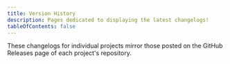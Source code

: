 ```yaml
---
title: Version History
description: Pages dedicated to displaying the latest changelogs!
tableOfContents: false
---
```



These changelogs for individual projects mirror those posted on the GitHub Releases page of each project's repository.

<PageCards />
